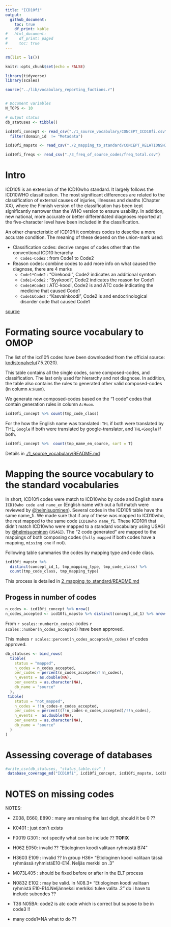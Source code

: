 ```yaml
---
title: "ICD10fi"
output:
  github_document:
    toc: true
    df_print: kable
#   html_document:
#     df_print: paged
#     toc: true
---
```


```r
rm(list = ls())

knitr::opts_chunk$set(echo = FALSE)

library(tidyverse)
library(scales)

source("../lib/vocabulary_reporting_fuctions.r")


# Document variables 
N_TOPS <- 10

# output status
db_statuses <- tibble()

```

```r
icd10fi_concept <- read_csv("./1_source_vocabulary/CONCEPT_ICD10fi.csv") %>% 
  filter(domain_id  != "Metadata")

icd10fi_mapsto <- read_csv("./2_mapping_to_standard/CONCEPT_RELATIONSHIP_ICD10fi.csv")

icd10fi_freqs <- read_csv("./3_freq_of_source_codes/freq_total.csv")
```


# Intro
ICD10fi is an extension of the ICD10who standard. 
It largely follows the ICD10WHO classification. The most significant differences are related to the classification of external causes of injuries, illnesses and deaths (Chapter XX), where the Finnish version of the classification has been kept significantly narrower than the WHO version to ensure usability. In addition, new national, more accurate or better differentiated diagnoses reported at the five-character level have been included in the classification. 

An other characteristic of  ICD10fi it combines codes to describe a more accurate condition. The meaning of these depend on the union-mark used:  

- Classification codes: decrive ranges of codes other than the conventional ICD10 herarchy
    - `Code1-Code2` : from Code1 to Code2
- Reason codes: combine codes to add more info on what caused the diagnose, there are 4 marks
   - `Code1*Code2` : "Oirekoodi", Code2 indicates an additional symtom
   - `Code1+Code2` : "Syykoodi", Code2 indicates the reason for Code1
   - `Code1#Code2` : ATC-koodi, Code2 is and ATC code indicating the medicine that caused Code1
   - `Code1&Code2` :  "Kasvainkoodi", Code2 is and endocrinological disorder code that caused Code1


[source](http://www.julkari.fi/bitstream/handle/10024/80324/15c30d65-2b96-41d7-aca8-1a05aa8a0a19.pdf?sequence=1&isAllowed=y)


# Formating source vocabulary to OMOP
The list of the icd10fi codes have been downloaded from the official source:  [kodistopalvelu](https://91.202.112.142/codeserver/pages/publication-view-page.xhtml?distributionKey=9395&versionKey=58&returnLink=fromVersionPublicationList)(7.5.2020). 


This table contains all the single codes, some composed-codes, and classification. The last only used for hierarchy and not diagnose. 
In addition, the table also contains the rules to generated other valid composed-codes (in column `A:Huom`).

We generate new composed-codes based on the "1 code" codes that contain generation rules in column `A:Huom`. 
```r
icd10fi_concept %>% count(tmp_code_class)
```

For the how the English name was translated: `THL` if both were translated by THL, `Google` if both were translated by google-translator, and `THL+Google` if both.  

```r
icd10fi_concept %>%  count(tmp_name_en_source, sort = T)
```

 
Details in  [./1_source_vocabulary/README.md](./1_source_vocabulary/README.md)


# Mapping the source vocabulary to the standard vocabularies
In short, ICD10fi codes were match to ICD10who by code and English name `ICD10who code and name_en` (English name with out a full match were reviewed by [\@helmisuominen](github.com/helmisuominen)). 
Several codes in the ICD10fi table have the same name_fi. We made sure that if any of these was mapped to ICD10who, the rest mapped to the same code `ICD10who name_fi`.
These  ICD10fi that didn't match ICD10who were mapped to a standard vocabulary using USAGI by [\@helmisuominen](github.com/helmisuominen) (`USAGI`). 
The "2 code generated" are mapped to the mappings of both composing codes (`fully mapped` if both codes have a mapping, `missing one` if not).   

Following table summaries the codes by mapping type and code class. 

```r
icd10fi_mapsto %>% 
  distinct(concept_id_1, tmp_mapping_type, tmp_code_class) %>% 
  count(tmp_code_class, tmp_mapping_type)
```


This process is detailed in [2_mapping_to_standard/README.md](2_mapping_to_standard/README.md)


## Progess in number of codes
```r
n_codes <- icd10fi_concept %>% nrow()
n_codes_accepted <- icd10fi_mapsto %>% distinct(concept_id_1) %>% nrow()
```


From `r scales::number(n_codes)` codes `r scales::number(n_codes_accepted)` have been approved. 

This makes `r scales::percent(n_codes_accepted/n_codes)` of codes approved. 


```r
db_statuses <- bind_rows(
  tibble(
    status = "mapped",
    n_codes = n_codes_accepted,
    per_codes = percent(n_codes_accepted/!!n_codes),
    n_events = as.double(NA),
    per_events = as.character(NA), 
    db_name = "source"
  ),
 tibble(
    status = "not_mapped",
    n_codes = !!n_codes-n_codes_accepted,
    per_codes = percent((!!n_codes-n_codes_accepted)/!!n_codes),
    n_events =  as.double(NA),
    per_events = as.character(NA), 
    db_name = "source"
  )
)
```





# Assessing coverage of databases


```r

#write_csv(db_statuses, "status_table.csv" )
 database_coverage_md("ICD10fi", icd10fi_concept, icd10fi_mapsto, icd10fi_freqs ) 

```









# NOTES on missing codes 

NOTES:

- Z038, E660, E890 : many are missing the last digit, should it be 0 ??
- K0401 : just don't exists 
- F0019	G301 : not specify what can be include  ?? **TOFIX**
- H062	E050: invalid ?? "Etiologinen koodi valitaan ryhmästä B74"
- H3603	E109 : invalid ?? In group H36* "Etiologinen koodi valitaan tässä ryhmässä ryhmistäE10-E14. Neljäs merkki on .3"
- M073L405 : should be fixed before or after in the ELT process

- N0832	E102 : may be valid. In N08.3* "Etiologinen koodi valitaan ryhmistä E10-E14.Neljänneksi merkiksi tulee valita .2" do i have to include subcodes ?? 

- T36	N05BA: code2 is atc code which is correct but supose to be in code3 !!

- many code1=NA what to do ??









